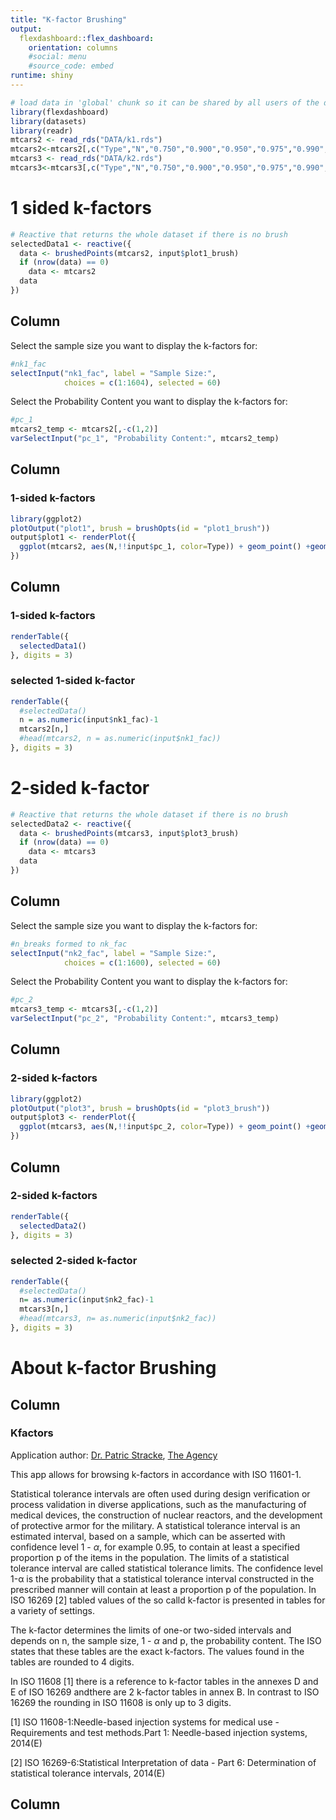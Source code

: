 ---
title: "K-factor Brushing"
output: 
  flexdashboard::flex_dashboard:
    orientation: columns
    #social: menu
    #source_code: embed
runtime: shiny
---

```{r global, include=FALSE}
# load data in 'global' chunk so it can be shared by all users of the dashboard
library(flexdashboard)
library(datasets)
library(readr)
mtcars2 <- read_rds("DATA/k1.rds")
mtcars2<-mtcars2[,c("Type","N","0.750","0.900","0.950","0.975","0.990","0.999","0.9999")]
mtcars3 <- read_rds("DATA/k2.rds")
mtcars3<-mtcars3[,c("Type","N","0.750","0.900","0.950","0.975","0.990","0.995","0.999")]
```



1 sided k-factors
=======================================================================


```{r}
# Reactive that returns the whole dataset if there is no brush
selectedData1 <- reactive({
  data <- brushedPoints(mtcars2, input$plot1_brush)
  if (nrow(data) == 0)
    data <- mtcars2
  data
})
```




Column {.sidebar}
-----------------------------------------------------------------------

Select the  sample size you want
to display the k-factors for:

```{r}
#nk1_fac
selectInput("nk1_fac", label = "Sample Size:",
            choices = c(1:1604), selected = 60)
```

Select the  Probability Content you want
to display the k-factors for:

```{r}
#pc_1
mtcars2_temp <- mtcars2[,-c(1,2)]
varSelectInput("pc_1", "Probability Content:", mtcars2_temp)

```


Column {data-width=400}
-----------------------------------------------------------------------

### 1-sided k-factors {data-width=350}

```{r}
library(ggplot2)
plotOutput("plot1", brush = brushOpts(id = "plot1_brush"))
output$plot1 <- renderPlot({
  ggplot(mtcars2, aes(N,!!input$pc_1, color=Type)) + geom_point() +geom_line()
})
```



Column {data-width=600}
-----------------------------------------------------------------------

### 1-sided k-factors {data-width=550}

```{r}
renderTable({
  selectedData1()
}, digits = 3)
```


### selected 1-sided k-factor {data-width=550}

```{r}
renderTable({
  #selectedData()
  n = as.numeric(input$nk1_fac)-1
  mtcars2[n,]
  #head(mtcars2, n = as.numeric(input$nk1_fac))
}, digits = 3)
```


2-sided k-factor
=======================================================================


```{r}
# Reactive that returns the whole dataset if there is no brush
selectedData2 <- reactive({
  data <- brushedPoints(mtcars3, input$plot3_brush)
  if (nrow(data) == 0)
    data <- mtcars3
  data
})
```



Column {.sidebar}
-----------------------------------------------------------------------

Select the  sample size you want
to display the k-factors for:

```{r}
#n_breaks formed to nk_fac
selectInput("nk2_fac", label = "Sample Size:",
            choices = c(1:1600), selected = 60)

```


Select the  Probability Content you want
to display the k-factors for:

```{r}
#pc_2
mtcars3_temp <- mtcars3[,-c(1,2)]
varSelectInput("pc_2", "Probability Content:", mtcars3_temp)

```

Column {data-width=400}
-----------------------------------------------------------------------

### 2-sided k-factors  {data-width=350}

```{r}
library(ggplot2)
plotOutput("plot3", brush = brushOpts(id = "plot3_brush"))
output$plot3 <- renderPlot({
  ggplot(mtcars3, aes(N,!!input$pc_2, color=Type)) + geom_point() +geom_line()
})
```


Column {data-width=600}
-----------------------------------------------------------------------

### 2-sided k-factors {data-width=550}

```{r}
renderTable({
  selectedData2()
}, digits = 3)
```


### selected 2-sided k-factor {data-width=550}

```{r}
renderTable({
  #selectedData()
  n= as.numeric(input$nk2_fac)-1
  mtcars3[n,]
  #head(mtcars3, n= as.numeric(input$nk2_fac))
}, digits = 3)
```


About k-factor Brushing
=======================================================================

Column {data-width=600}
-----------------------------------------------------------------------
### Kfactors{data-width=600}

Application author: [Dr. Patric Stracke](https://sites.google.com/view/strackenet), [The Agency](https://sites.google.com/view/strackenet)

This app allows for browsing k-factors in  accordance with ISO 11601-1.


Statistical tolerance intervals are often used during design verification or process validation in
diverse applications, such as the manufacturing of medical devices, the construction of nuclear reactors, 
and the development of protective armor for the military. A statistical tolerance interval is an estimated 
interval, based on a sample, which can be asserted with confidence level 1 - $\alpha$, for example 0.95, to 
contain at least a specified proportion p of the items in the population. 
The limits of a statistical tolerance  interval are called statistical tolerance limits. 
The confidence level 1-α is the probability that a statistical 
tolerance interval constructed in the prescribed manner will contain at least a proportion p of the population. 
In ISO 16269 [2] tabled values of the so calld k-factor is presented in tables for a variety of settings.

The k-factor determines the limits of one-or two-sided intervals and depends on n, the sample size, 1 - $\alpha$ and p, 
the probability content. The ISO states that these tables are the exact k-factors. The values found in the 
tables are rounded to 4 digits.

In ISO 11608 [1] there is a reference to k-factor tables in the annexes D and E 
of ISO 16269 andthere are 2 k-factor tables in annex B. In contrast to ISO 16269 the rounding in ISO 11608 is 
only up to 3 digits.
                        
[1] ISO 11608-1:Needle-based injection systems for medical use - Requirements and test methods.Part 1: 
Needle-based injection systems, 2014(E)

[2] ISO 16269-6:Statistical Interpretation of data - Part 6: Determination of statistical tolerance intervals, 2014(E)

Column {data-width=600}
-----------------------------------------------------------------------
